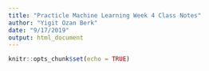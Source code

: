 ```yaml
---
title: "Practicle Machine Learning Week 4 Class Notes"
author: "Yigit Ozan Berk"
date: "9/17/2019"
output: html_document
---
```


```r
knitr::opts_chunk$set(echo = TRUE)
```
